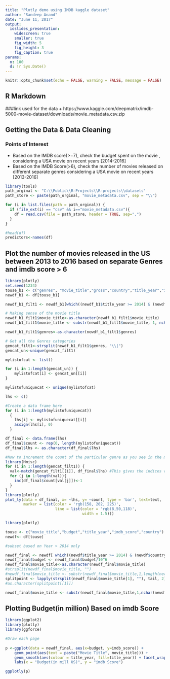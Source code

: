 ```yaml
---
title: "Plotly demo using IMDB kaggle dataset"
author: "Sandeep Anand"
date: "June 11, 2017"
output: 
  ioslides_presentation:
    widescreen: true
    smaller: true
    fig_width: 5
    fig_height: 3
    fig_caption: true
params:
  n: 100
  d: !r Sys.Date()
---
```


```r
knitr::opts_chunk$set(echo = FALSE, warning = FALSE, message = FALSE)
```

## R Markdown

###link used for the data 
  + https://www.kaggle.com/deepmatrix/imdb-5000-movie-dataset/downloads/movie_metadata.csv.zip

## Getting the Data & Data Cleaning

### Points of Interest 
  - Based on the IMDB score(>=7), check the budget spent on the movie , considering a USA movie on recent years [2014-2016]
  - Based on the IMDB Score(>6), check the number of movies released on different separate genres considering a USA movie on recent years [2013-2016]

```r
library(tools)
path_orginal <- "C:\\Public\\R-Projects\\R-projects\\datasets"
path_store <- paste(path_orginal, "movie_metadata.csv", sep = "\\")

for (i in list.files(path = path_orginal)) {
  if (file_ext(i) == "csv" && i=="movie_metadata.csv"){
    df = read.csv(file = path_store, header = TRUE, sep=",")
  }
}

#head(df)
predictors<-names(df)
```

## Plot the number of movies released in the US between 2013 to 2016 based on separate Genres and imdb score > 6

```r
library(plotly)
set.seed(1234)
touse_b1 <- c("genres", "movie_title","gross","country","title_year","imdb_score")
newdf_b1 <- df[touse_b1]

newdf_b1_filt1 <- newdf_b1[which((newdf_b1$title_year >= 2014) & (newdf_b1$country == "USA") & (newdf_b1$imdb_score>6)), ]

# Making sense of the movie title
newdf_b1_filt1$movie_title<-as.character(newdf_b1_filt1$movie_title)
newdf_b1_filt1$movie_title <- substr(newdf_b1_filt1$movie_title, 1, nchar(newdf_b1_filt1$movie_title)-2)

newdf_b1_filt1$genres<-as.character(newdf_b1_filt1$genres)

# Get all the Genres categories 
gencat_filt1<-strsplit(newdf_b1_filt1$genres, "\\|")
gencat_un<-unique(gencat_filt1)

mylistofcat <- list()

for (i in 1:length(gencat_un)) {
    mylistofcat[i] <- gencat_un[[i]]
}

mylistofuniquecat <- unique(mylistofcat)

lhs <- c()

#Create a data frame here
for (i in 1:length(mylistofuniquecat)) 
  {
    lhs[i] <- mylistofuniquecat[[i]]
    assign(lhs[i], 0)
  }

df_final <- data.frame(lhs)
df_final$count <- rep(0, length(mylistofuniquecat))
df_final$lhs <- as.character(df_final$lhs)

#Now to increment the count of the particular genre as you see in the main "imdb", data frame
library(Hmisc)
for (i in 1:length(gencat_filt1)) {
  val<-match(gencat_filt1[[i]], df_final$lhs) #This gives the indices where the match occurs
  for (j in 1:length(val)){
    inc(df_final$count[val[j]])<-1
  }
}
library(plotly)
plot_ly(data = df_final, x= ~lhs, y= ~count, type = 'bar', text=text, 
        marker = list(color = 'rgb(158, 202, 225)',
                      line = list(color = 'rgb(8,50,118)',
                                  width = 1.5)))

```


```r
library(plotly)

touse <- c("movie_title","budget","title_year","imdb_score","country")
newdf<- df[touse]

#subset based on Year > 2014 only

newdf_final <- newdf[ which((newdf$title_year >= 2014) & (newdf$country == "USA") & (newdf$imdb_score >= 7) & (!(is.na(newdf$imdb_score)))), ]
newdf_final$budget <- newdf_final$budget/10^6
newdf_final$movie_title<-as.character(newdf_final$movie_title)
#strsplit(newdf_final$movie_title, "")
#newdf_final$movie_title <- substr(newdf_final$movie_title,1,length(newdf_final))
splitpoint <- lapply(strsplit(newdf_final$movie_title[1], ""), tail, 2)
#as.character(splitpoint[[1]])

newdf_final$movie_title <- substr(newdf_final$movie_title,1,nchar(newdf_final$movie_title)-2)
```

## Plotting Budget(in million) Based on imdb Score

```r
library(ggplot2)
library(plotly)
library(ggforce)

#Draw each page
  
p <-ggplot(data = newdf_final, aes(x=budget, y=imdb_score)) +
    geom_point(aes(text = paste("Movie Title", movie_title))) +
    geom_smooth(aes(colour = title_year, fill=title_year)) + facet_wrap_paginate(~title_year, ncol = 2, nrow = 2, page = 1) +
    labs(x = "Budget(in mill US)", y = "imdb Score")

ggplotly(p)

```